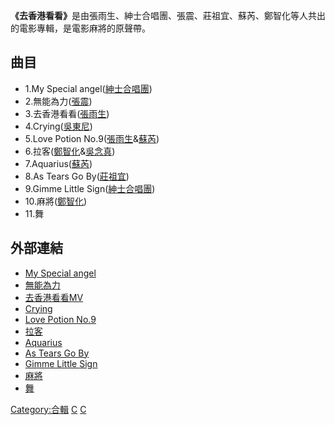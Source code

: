 {{Album infobox | <!-- See Wikipedia:WikiProject_Albums -->
|  Name        = 去香港看看 
|  Type        = [[合輯|合輯]]
|  Artist      = [[張雨生|張雨生]]、[[紳士合唱團|紳士合唱團]]、[[張震_(演員)|張震]]、[[蘇芮|蘇芮]]、[[莊祖宜|莊祖宜]]、[[鄭智化|鄭智化]]
|  Cover       = B20115084201.jpg 
|  Background  = 
|  Released    = 1996年4月
|  Recorded    = 
|  Genre       = [[華語流行音樂|華語流行音樂]]
|  Label       = [[豐華唱片|豐華唱片]]
}}
'''《去香港看看》'''是由張雨生、紳士合唱團、張震、莊祖宜、蘇芮、鄭智化等人共出的電影專輯，是電影麻將的原聲帶。

==曲目==
*1.My Special angel([[紳士合唱團|紳士合唱團]])
*2.無能為力([[張震_(演員)|張震]])
*3.去香港看看([[張雨生|張雨生]])
*4.Crying([[吳東尼|吳東尼]])
*5.Love Potion No.9([[張雨生|張雨生]]&[[蘇芮|蘇芮]])
*6.拉客([[鄭智化|鄭智化]]&[[吳念真|吳念真]])
*7.Aquarius([[蘇芮|蘇芮]])
*8.As Tears Go By([[莊祖宜|莊祖宜]])
*9.Gimme Little Sign([[紳士合唱團|紳士合唱團]])
*10.麻將([[鄭智化|鄭智化]])
*11.舞

==外部連結==
*[http://m9.music.126.net/20210704231445/18d74eb97fd8e9fc9aa4a67610b6f96a/ymusic/ebd6/766b/d460/b354648eb83da387c5286e1134d3506a.mp3 My Special angel]
*[https://www.youtube.com/watch?v=qjGdQ3RguI0&ab_channel=%E8%B1%90%E8%8F%AF%E5%94%B1%E7%89%87ForwardMusic 無能為力] {{Wayback|url=https://www.youtube.com/watch?v=qjGdQ3RguI0&ab_channel=%E8%B1%90%E8%8F%AF%E5%94%B1%E7%89%87ForwardMusic |date=20210709202538 }}
*[http://www.youtube.com/watch?v=HZq_T2eVbPQ 去香港看看MV] {{Wayback|url=http://www.youtube.com/watch?v=HZq_T2eVbPQ |date=20200910125925 }}
*[https://www.youtube.com/watch?v=7d1RLxOdFgo&ab_channel=VariousArtists-Topic Crying] {{Wayback|url=https://www.youtube.com/watch?v=7d1RLxOdFgo&ab_channel=VariousArtists-Topic |date=20210709192621 }}
*[http://www.youtube.com/watch?v=oK3caWTPsxE Love Potion No.9] {{Wayback|url=http://www.youtube.com/watch?v=oK3caWTPsxE |date=20180615032904 }}
*[https://www.youtube.com/watch?v=s8HFmp_ctOo&ab_channel=%E8%B1%90%E8%8F%AF%E5%94%B1%E7%89%87ForwardMusic 拉客] {{Wayback|url=https://www.youtube.com/watch?v=s8HFmp_ctOo&ab_channel=%E8%B1%90%E8%8F%AF%E5%94%B1%E7%89%87ForwardMusic |date=20210709192201 }}
*[https://www.youtube.com/watch?v=GvM6Ia5X31Q&ab_channel=%E8%98%87%E8%8A%AE-Topic Aquarius] {{Wayback|url=https://www.youtube.com/watch?v=GvM6Ia5X31Q&ab_channel=%E8%98%87%E8%8A%AE-Topic |date=20210709195559 }}
*[https://www.youtube.com/watch?v=9X3uLLo473k&ab_channel=VariousArtists-Topic As Tears Go By] {{Wayback|url=https://www.youtube.com/watch?v=9X3uLLo473k&ab_channel=VariousArtists-Topic |date=20210709185920 }}
*[http://m9.music.126.net/20210704231345/9f7b00411b466badcf08fff6b01151fb/ymusic/18e5/9a7f/b4b8/22fded4c9b5df38092f77f94b0e06ea1.mp3 Gimme Little Sign]
*[https://www.youtube.com/watch?v=ayGO8tBodso&ab_channel=%E8%B1%90%E8%8F%AF%E5%94%B1%E7%89%87ForwardMusic 麻將] {{Wayback|url=https://www.youtube.com/watch?v=ayGO8tBodso&ab_channel=%E8%B1%90%E8%8F%AF%E5%94%B1%E7%89%87ForwardMusic |date=20210709193425 }}
*[https://www.youtube.com/watch?v=mnZQSnx5biI&ab_channel=VariousArtists-Topic 舞] {{Wayback|url=https://www.youtube.com/watch?v=mnZQSnx5biI&ab_channel=VariousArtists-Topic |date=20210709185932 }}
[[Category:合輯|Category:合輯]]
[[Category:電影原聲帶|C]]
[[Category:1996年原聲帶|C]]